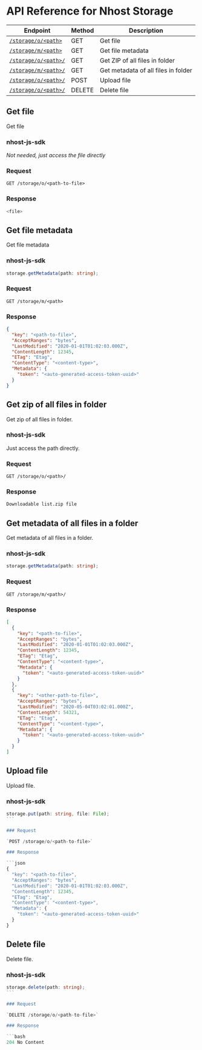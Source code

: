 # API Reference for Nhost Storage

| Endpoint                                                     | Method | Description                         |
| ------------------------------------------------------------ | ------ | ----------------------------------- |
| [`/storage/o/<path>`](#get-file)                             | GET    | Get file                            |
| [`/storage/m/<path>`](#get-file-metadata)                    | GET    | Get file metadata                   |
| [`/storage/o/<path>/`](#get-zip-of-all-files-in-folder)      | GET    | Get ZIP of all files in folder      |
| [`/storage/m/<path>/`](#get-metadata-of-all-files-in-folder) | GET    | Get metadata of all files in folder |
| [`/storage/o/<path>/`](#upload-file)                         | POST   | Upload file                         |
| [`/storage/o/<path>/`](#delete-file)                         | DELETE | Delete file                         |

## Get file

Get file

### nhost-js-sdk

_Not needed, just access the file directly_

### Request

`GET /storage/o/<path-to-file>`

### Response

```bash
<file>
```

## Get file metadata

Get file metadata

### nhost-js-sdk

```ts
storage.getMetadata(path: string);
```

### Request

`GET /storage/m/<path>`

### Response

```json
{
  "key": "<path-to-file>",
  "AcceptRanges": "bytes",
  "LastModified": "2020-01-01T01:02:03.000Z",
  "ContentLength": 12345,
  "ETag": "Etag",
  "ContentType": "<content-type>",
  "Metadata": {
    "token": "<auto-generated-access-token-uuid>"
  }
}
```

## Get zip of all files in folder

Get zip of all files in folder.

### nhost-js-sdk

Just access the path directly.

### Request

`GET /storage/o/<path>/`

### Response

```bash
Downloadable list.zip file
```

## Get metadata of all files in a folder

Get metadata of all files in a folder.

### nhost-js-sdk

```ts
storage.getMetadata(path: string);
```

### Request

`GET /storage/m/<path>/`

### Response

```json
[
  {
    "key": "<path-to-file>",
    "AcceptRanges": "bytes",
    "LastModified": "2020-01-01T01:02:03.000Z",
    "ContentLength": 12345,
    "ETag": "Etag",
    "ContentType": "<content-type>",
    "Metadata": {
      "token": "<auto-generated-access-token-uuid>"
    }
  },
  {
    "key": "<other-path-to-file>",
    "AcceptRanges": "bytes",
    "LastModified": "2020-05-04T03:02:01.000Z",
    "ContentLength": 54321,
    "ETag": "Etag",
    "ContentType": "<content-type>",
    "Metadata": {
      "token": "<auto-generated-access-token-uuid>"
    }
  }
]
```

## Upload file

Upload file.

### nhost-js-sdk

````ts
storage.put(path: string, file: File);
```

### Request

`POST /storage/o/<path-to-file>`

### Response

```json
{
  "key": "<path-to-file>",
  "AcceptRanges": "bytes",
  "LastModified": "2020-01-01T01:02:03.000Z",
  "ContentLength": 12345,
  "ETag": "Etag",
  "ContentType": "<content-type>",
  "Metadata": {
    "token": "<auto-generated-access-token-uuid>"
  }
}
````

## Delete file

Delete file.

### nhost-js-sdk

````ts
storage.delete(path: string);
```

### Request

`DELETE /storage/o/<path-to-file>`

### Response

```bash
204 No Content
````
